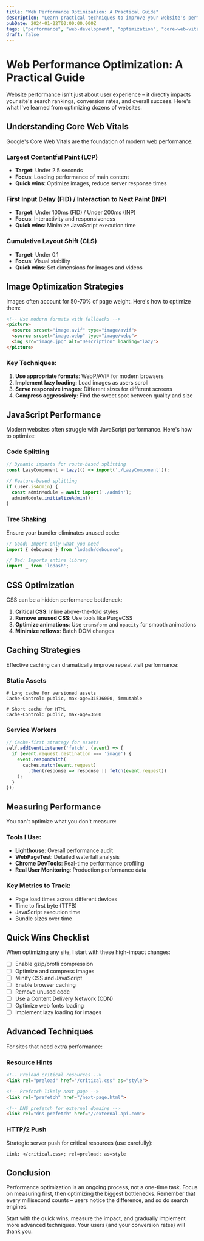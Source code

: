 ```yaml
---
title: "Web Performance Optimization: A Practical Guide"
description: "Learn practical techniques to improve your website's performance, from Core Web Vitals to advanced optimization strategies."
pubDate: 2024-01-22T00:00:00.000Z
tags: ["performance", "web-development", "optimization", "core-web-vitals"]
draft: false
---
```


# Web Performance Optimization: A Practical Guide

Website performance isn't just about user experience – it directly impacts your site's search rankings, conversion rates, and overall success. Here's what I've learned from optimizing dozens of websites.

## Understanding Core Web Vitals

Google's Core Web Vitals are the foundation of modern web performance:

### Largest Contentful Paint (LCP)
- **Target**: Under 2.5 seconds
- **Focus**: Loading performance of main content
- **Quick wins**: Optimize images, reduce server response times

### First Input Delay (FID) / Interaction to Next Paint (INP)
- **Target**: Under 100ms (FID) / Under 200ms (INP)
- **Focus**: Interactivity and responsiveness
- **Quick wins**: Minimize JavaScript execution time

### Cumulative Layout Shift (CLS)
- **Target**: Under 0.1
- **Focus**: Visual stability
- **Quick wins**: Set dimensions for images and videos

## Image Optimization Strategies

Images often account for 50-70% of page weight. Here's how to optimize them:

```html
<!-- Use modern formats with fallbacks -->
<picture>
  <source srcset="image.avif" type="image/avif">
  <source srcset="image.webp" type="image/webp">
  <img src="image.jpg" alt="Description" loading="lazy">
</picture>
```

### Key Techniques:
1. **Use appropriate formats**: WebP/AVIF for modern browsers
2. **Implement lazy loading**: Load images as users scroll
3. **Serve responsive images**: Different sizes for different screens
4. **Compress aggressively**: Find the sweet spot between quality and size

## JavaScript Performance

Modern websites often struggle with JavaScript performance. Here's how to optimize:

### Code Splitting
```javascript
// Dynamic imports for route-based splitting
const LazyComponent = lazy(() => import('./LazyComponent'));

// Feature-based splitting
if (user.isAdmin) {
  const adminModule = await import('./admin');
  adminModule.initializeAdmin();
}
```

### Tree Shaking
Ensure your bundler eliminates unused code:
```javascript
// Good: Import only what you need
import { debounce } from 'lodash/debounce';

// Bad: Imports entire library
import _ from 'lodash';
```

## CSS Optimization

CSS can be a hidden performance bottleneck:

1. **Critical CSS**: Inline above-the-fold styles
2. **Remove unused CSS**: Use tools like PurgeCSS
3. **Optimize animations**: Use `transform` and `opacity` for smooth animations
4. **Minimize reflows**: Batch DOM changes

## Caching Strategies

Effective caching can dramatically improve repeat visit performance:

### Static Assets
```http
# Long cache for versioned assets
Cache-Control: public, max-age=31536000, immutable

# Short cache for HTML
Cache-Control: public, max-age=3600
```

### Service Workers
```javascript
// Cache-first strategy for assets
self.addEventListener('fetch', (event) => {
  if (event.request.destination === 'image') {
    event.respondWith(
      caches.match(event.request)
        .then(response => response || fetch(event.request))
    );
  }
});
```

## Measuring Performance

You can't optimize what you don't measure:

### Tools I Use:
- **Lighthouse**: Overall performance audit
- **WebPageTest**: Detailed waterfall analysis
- **Chrome DevTools**: Real-time performance profiling
- **Real User Monitoring**: Production performance data

### Key Metrics to Track:
- Page load times across different devices
- Time to first byte (TTFB)
- JavaScript execution time
- Bundle sizes over time

## Quick Wins Checklist

When optimizing any site, I start with these high-impact changes:

- [ ] Enable gzip/brotli compression
- [ ] Optimize and compress images
- [ ] Minify CSS and JavaScript
- [ ] Enable browser caching
- [ ] Remove unused code
- [ ] Use a Content Delivery Network (CDN)
- [ ] Optimize web fonts loading
- [ ] Implement lazy loading for images

## Advanced Techniques

For sites that need extra performance:

### Resource Hints
```html
<!-- Preload critical resources -->
<link rel="preload" href="/critical.css" as="style">

<!-- Prefetch likely next page -->
<link rel="prefetch" href="/next-page.html">

<!-- DNS prefetch for external domains -->
<link rel="dns-prefetch" href="//external-api.com">
```

### HTTP/2 Push
Strategic server push for critical resources (use carefully):
```http
Link: </critical.css>; rel=preload; as=style
```

## Conclusion

Performance optimization is an ongoing process, not a one-time task. Focus on measuring first, then optimizing the biggest bottlenecks. Remember that every millisecond counts – users notice the difference, and so do search engines.

Start with the quick wins, measure the impact, and gradually implement more advanced techniques. Your users (and your conversion rates) will thank you.
